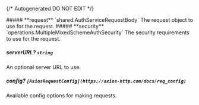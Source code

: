 {/* Autogenerated DO NOT EDIT  */}

<Collapsible>
    ##### **request** `shared.AuthServiceRequestBody`
    The request object to use for the request.
    <Collapsible.Break/>
    <AuthServiceRequestBody/>
</Collapsible>

<Collapsible>
    ##### **security** `operations.MultipleMixedSchemeAuthSecurity`
    The security requirements to use for the request.
    <Collapsible.Break/>
    <MultipleMixedSchemeAuthSecurity/>
</Collapsible>

##### **serverURL?** `string`
An optional server URL to use.

##### **config?** `[AxiosRequestConfig](https://axios-http.com/docs/req_config)`
Available config options for making requests.

